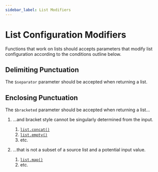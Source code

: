 ```yaml
---
sidebar_label: List Modifiers
---
```


# List Configuration Modifiers

Functions that work on lists should accepts parameters that modify list configuration according to the conditions outline below.

## Delimiting Punctuation

The `$separator` parameter should be accepted when returning a list.

## Enclosing Punctuation

The `$bracketed` parameter should be accepted when returning a list...

  1. ...and bracket style cannot be singularly determined from the input.

     1. [`list.concat()`](../api/list/concat.mdx)
     2. [`list.empty()`](../api/list/empty.mdx)
     3. etc.

  2. ...that is not a subset of a source list and a potential input value.

     1. [`list.map()`](../api/list/map.mdx)
     2. etc.

